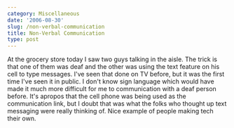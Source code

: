 ```yaml
---
category: Miscellaneous
date: '2006-08-30'
slug: /non-verbal-communication
title: Non-Verbal Communication
type: post
---
```



At the grocery store today I saw two guys talking in the aisle. The
trick is that one of them was deaf and the other was using the text
feature on his cell to type messages. I've seen that done on TV
before, but it was the first time I've seen it in public. I don't
know sign language which would have made it much more difficult for
me to communication with a deaf person before. It's apropos that
the cell phone was being used as the communication link, but I
doubt that was what the folks who thought up text messaging were
really thinking of. Nice example of people making tech their own.